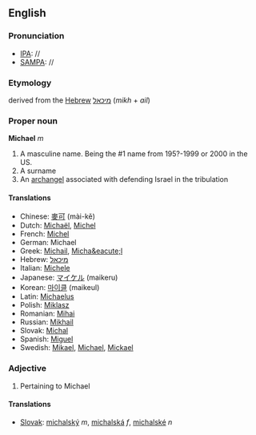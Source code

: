 ==English==
===Pronunciation===
*[[IPA]]: //
*[[SAMPA]]: //
===Etymology===
derived from the [[Hebrew]] [[מיכאל]] (''mikh'' + ''ail'')
<!--Michel-->
===Proper noun===
'''Michael''' ''m''

#A masculine name.  Being the #1 name from 195?-1999 or 2000 in the US.
#A surname
#An [[archangel]] associated with defending Israel in the tribulation

====Translations====
*Chinese: [[麥可]] (mài-kě)
*Dutch: [[Michaël]], [[Michel]]
*French: [[Michel]]
*German: Michael
*Greek: [[Michail]], [[Micha&eacute;l]]
*Hebrew: [[מיכאל]]
*Italian: [[Michele]]
*Japanese: [[マイケル]] (maikeru)
*Korean: [[마이클]] (maikeul)
*Latin: [[Michaelus]]
*Polish: [[Miklasz]]
*Romanian: [[Mihai]]
*Russian: [[Mikhail]]
*Slovak: [[Michal]]
*Spanish: [[Miguel]]
*Swedish: [[Mikael]], [[Michael]], [[Mickael]]

===Adjective===
# Pertaining to Michael
====Translations====
*[[Slovak]]: [[michalský]] ''m'', [[michalská]] ''f'', [[michalské]] ''n''